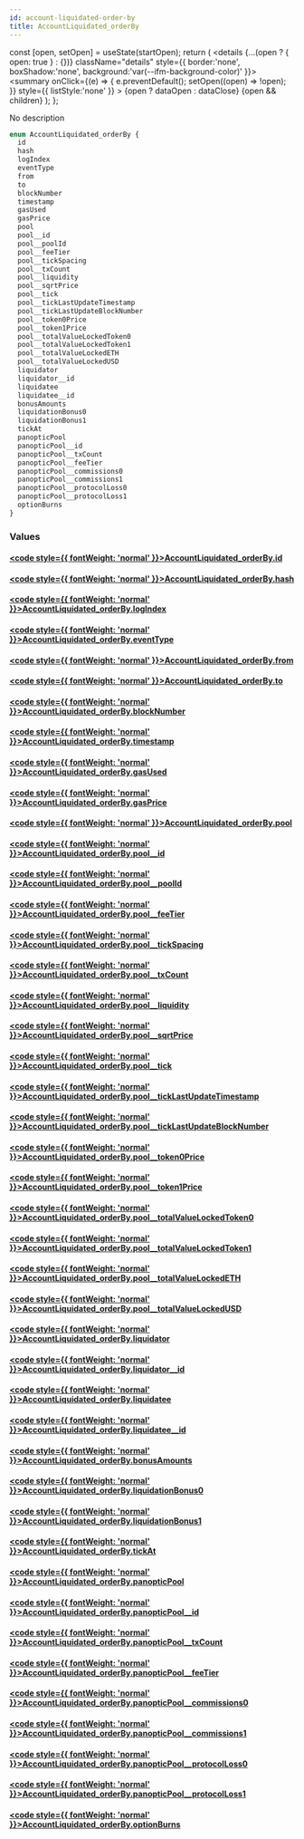 ```yaml
---
id: account-liquidated-order-by
title: AccountLiquidated_orderBy
---
```









  const [open, setOpen] = useState(startOpen);
  return (
    <details {...(open ? { open: true } : {})} className="details" style={{ border:'none', boxShadow:'none', background:'var(--ifm-background-color)' }}>
      <summary
        onClick={(e) => {
          e.preventDefault();
          setOpen((open) => !open);
        }}
        style={{ listStyle:'none' }}
      >
      {open ? dataOpen : dataClose}
      </summary>
      {open && children}
    </details>
  );
};








No description


```graphql
enum AccountLiquidated_orderBy {
  id
  hash
  logIndex
  eventType
  from
  to
  blockNumber
  timestamp
  gasUsed
  gasPrice
  pool
  pool__id
  pool__poolId
  pool__feeTier
  pool__tickSpacing
  pool__txCount
  pool__liquidity
  pool__sqrtPrice
  pool__tick
  pool__tickLastUpdateTimestamp
  pool__tickLastUpdateBlockNumber
  pool__token0Price
  pool__token1Price
  pool__totalValueLockedToken0
  pool__totalValueLockedToken1
  pool__totalValueLockedETH
  pool__totalValueLockedUSD
  liquidator
  liquidator__id
  liquidatee
  liquidatee__id
  bonusAmounts
  liquidationBonus0
  liquidationBonus1
  tickAt
  panopticPool
  panopticPool__id
  panopticPool__txCount
  panopticPool__feeTier
  panopticPool__commissions0
  panopticPool__commissions1
  panopticPool__protocolLoss0
  panopticPool__protocolLoss1
  optionBurns
}
```




### Values

#### [<code style={{ fontWeight: 'normal' }}>AccountLiquidated_orderBy.<b>id</b></code>](#)  
> 
> 
> 
> 

#### [<code style={{ fontWeight: 'normal' }}>AccountLiquidated_orderBy.<b>hash</b></code>](#)  
> 
> 
> 
> 

#### [<code style={{ fontWeight: 'normal' }}>AccountLiquidated_orderBy.<b>logIndex</b></code>](#)  
> 
> 
> 
> 

#### [<code style={{ fontWeight: 'normal' }}>AccountLiquidated_orderBy.<b>eventType</b></code>](#)  
> 
> 
> 
> 

#### [<code style={{ fontWeight: 'normal' }}>AccountLiquidated_orderBy.<b>from</b></code>](#)  
> 
> 
> 
> 

#### [<code style={{ fontWeight: 'normal' }}>AccountLiquidated_orderBy.<b>to</b></code>](#)  
> 
> 
> 
> 

#### [<code style={{ fontWeight: 'normal' }}>AccountLiquidated_orderBy.<b>blockNumber</b></code>](#)  
> 
> 
> 
> 

#### [<code style={{ fontWeight: 'normal' }}>AccountLiquidated_orderBy.<b>timestamp</b></code>](#)  
> 
> 
> 
> 

#### [<code style={{ fontWeight: 'normal' }}>AccountLiquidated_orderBy.<b>gasUsed</b></code>](#)  
> 
> 
> 
> 

#### [<code style={{ fontWeight: 'normal' }}>AccountLiquidated_orderBy.<b>gasPrice</b></code>](#)  
> 
> 
> 
> 

#### [<code style={{ fontWeight: 'normal' }}>AccountLiquidated_orderBy.<b>pool</b></code>](#)  
> 
> 
> 
> 

#### [<code style={{ fontWeight: 'normal' }}>AccountLiquidated_orderBy.<b>pool__id</b></code>](#)  
> 
> 
> 
> 

#### [<code style={{ fontWeight: 'normal' }}>AccountLiquidated_orderBy.<b>pool__poolId</b></code>](#)  
> 
> 
> 
> 

#### [<code style={{ fontWeight: 'normal' }}>AccountLiquidated_orderBy.<b>pool__feeTier</b></code>](#)  
> 
> 
> 
> 

#### [<code style={{ fontWeight: 'normal' }}>AccountLiquidated_orderBy.<b>pool__tickSpacing</b></code>](#)  
> 
> 
> 
> 

#### [<code style={{ fontWeight: 'normal' }}>AccountLiquidated_orderBy.<b>pool__txCount</b></code>](#)  
> 
> 
> 
> 

#### [<code style={{ fontWeight: 'normal' }}>AccountLiquidated_orderBy.<b>pool__liquidity</b></code>](#)  
> 
> 
> 
> 

#### [<code style={{ fontWeight: 'normal' }}>AccountLiquidated_orderBy.<b>pool__sqrtPrice</b></code>](#)  
> 
> 
> 
> 

#### [<code style={{ fontWeight: 'normal' }}>AccountLiquidated_orderBy.<b>pool__tick</b></code>](#)  
> 
> 
> 
> 

#### [<code style={{ fontWeight: 'normal' }}>AccountLiquidated_orderBy.<b>pool__tickLastUpdateTimestamp</b></code>](#)  
> 
> 
> 
> 

#### [<code style={{ fontWeight: 'normal' }}>AccountLiquidated_orderBy.<b>pool__tickLastUpdateBlockNumber</b></code>](#)  
> 
> 
> 
> 

#### [<code style={{ fontWeight: 'normal' }}>AccountLiquidated_orderBy.<b>pool__token0Price</b></code>](#)  
> 
> 
> 
> 

#### [<code style={{ fontWeight: 'normal' }}>AccountLiquidated_orderBy.<b>pool__token1Price</b></code>](#)  
> 
> 
> 
> 

#### [<code style={{ fontWeight: 'normal' }}>AccountLiquidated_orderBy.<b>pool__totalValueLockedToken0</b></code>](#)  
> 
> 
> 
> 

#### [<code style={{ fontWeight: 'normal' }}>AccountLiquidated_orderBy.<b>pool__totalValueLockedToken1</b></code>](#)  
> 
> 
> 
> 

#### [<code style={{ fontWeight: 'normal' }}>AccountLiquidated_orderBy.<b>pool__totalValueLockedETH</b></code>](#)  
> 
> 
> 
> 

#### [<code style={{ fontWeight: 'normal' }}>AccountLiquidated_orderBy.<b>pool__totalValueLockedUSD</b></code>](#)  
> 
> 
> 
> 

#### [<code style={{ fontWeight: 'normal' }}>AccountLiquidated_orderBy.<b>liquidator</b></code>](#)  
> 
> 
> 
> 

#### [<code style={{ fontWeight: 'normal' }}>AccountLiquidated_orderBy.<b>liquidator__id</b></code>](#)  
> 
> 
> 
> 

#### [<code style={{ fontWeight: 'normal' }}>AccountLiquidated_orderBy.<b>liquidatee</b></code>](#)  
> 
> 
> 
> 

#### [<code style={{ fontWeight: 'normal' }}>AccountLiquidated_orderBy.<b>liquidatee__id</b></code>](#)  
> 
> 
> 
> 

#### [<code style={{ fontWeight: 'normal' }}>AccountLiquidated_orderBy.<b>bonusAmounts</b></code>](#)  
> 
> 
> 
> 

#### [<code style={{ fontWeight: 'normal' }}>AccountLiquidated_orderBy.<b>liquidationBonus0</b></code>](#)  
> 
> 
> 
> 

#### [<code style={{ fontWeight: 'normal' }}>AccountLiquidated_orderBy.<b>liquidationBonus1</b></code>](#)  
> 
> 
> 
> 

#### [<code style={{ fontWeight: 'normal' }}>AccountLiquidated_orderBy.<b>tickAt</b></code>](#)  
> 
> 
> 
> 

#### [<code style={{ fontWeight: 'normal' }}>AccountLiquidated_orderBy.<b>panopticPool</b></code>](#)  
> 
> 
> 
> 

#### [<code style={{ fontWeight: 'normal' }}>AccountLiquidated_orderBy.<b>panopticPool__id</b></code>](#)  
> 
> 
> 
> 

#### [<code style={{ fontWeight: 'normal' }}>AccountLiquidated_orderBy.<b>panopticPool__txCount</b></code>](#)  
> 
> 
> 
> 

#### [<code style={{ fontWeight: 'normal' }}>AccountLiquidated_orderBy.<b>panopticPool__feeTier</b></code>](#)  
> 
> 
> 
> 

#### [<code style={{ fontWeight: 'normal' }}>AccountLiquidated_orderBy.<b>panopticPool__commissions0</b></code>](#)  
> 
> 
> 
> 

#### [<code style={{ fontWeight: 'normal' }}>AccountLiquidated_orderBy.<b>panopticPool__commissions1</b></code>](#)  
> 
> 
> 
> 

#### [<code style={{ fontWeight: 'normal' }}>AccountLiquidated_orderBy.<b>panopticPool__protocolLoss0</b></code>](#)  
> 
> 
> 
> 

#### [<code style={{ fontWeight: 'normal' }}>AccountLiquidated_orderBy.<b>panopticPool__protocolLoss1</b></code>](#)  
> 
> 
> 
> 

#### [<code style={{ fontWeight: 'normal' }}>AccountLiquidated_orderBy.<b>optionBurns</b></code>](#)  
> 
> 
> 
> 





